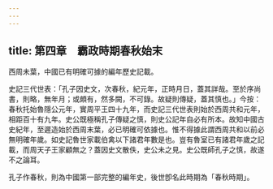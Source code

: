 ```yaml
---
---
---
```

title: 第四章　霸政時期春秋始末
---




西周未葉，中國已有明確可據的編年歷史記載。

史記三代世表：「孔子因史文，次春秋，紀元年，正時月日，蓋其詳哉。至於序尚書，則略，無年月；或頗有，然多闕，不可錄。故疑則傳疑，蓋其慎也。」今按：春秋托始魯隱公元年，實周平王四十九年，而史記三代世表則始於西周共和元年，相距百十有九年。史公既極稱孔子傳疑之慎，則史公記年自必有所本。故知中國古史紀年，至遲造始於西周末葉，必已明確可依據也。惟不得據此謂西周共和以前必無明確年歲。如史記魯世家載伯禽以下諸君年數是也。豈有魯室已有諸君年歲之記載，而周天子王家顧無之？蓋因史文散佚，史公未之見。史公既師孔子之慎，故遂不之論耳。

孔子作春秋，則為中國第一部完整的編年史，後世卽名此時期為「春秋時期」。